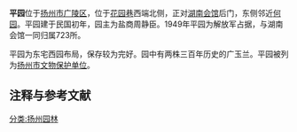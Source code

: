 {{文物保护单位
| 级别 = 市县级
| 省名 = 江苏省
| 市/县名 = 扬州市
| 图片 = 
| 名称 = 平园
| 编号 = 20（1-3批合并后）
| 分类 = 古建筑
| 时代 = 民国
| 所在 = [[广陵区|广陵区]]
| 登录 = 
}}
'''平园'''位于[[扬州市|扬州市]][[广陵区|广陵区]]，位于[[花园巷|花园巷]]西端北侧，正对[[湖南会馆|湖南会馆]]后门，东侧邻近[[何园|何园]]。平园建于民国初年，园主为盐商周静臣。1949年平园为解放军占据，与湖南会馆一同归属723所。

平园为东宅西园布局，保存较为完好。园中有两株三百年历史的广玉兰。平园被列为[[扬州市文物保护单位|扬州市文物保护单位]]。

== 注释与参考文献 ==
<div class="references-small">
<references />
</div>
[[分类:扬州园林|分类:扬州园林]]